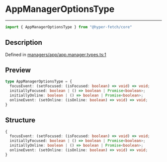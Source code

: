 

# AppManagerOptionsType

<div class="api-docs__separator" data-reactroot="">

---

</div><div class="api-docs__import" data-reactroot="">

```ts
import { AppManagerOptionsType } from "@hyper-fetch/core"
```

</div><div class="api-docs__section">

## Description

</div><div class="api-docs__description"><span class="api-docs__do-not-parse">



</span></div><p class="api-docs__definition">

Defined in [managers/app/app.manager.types.ts:1](https://github.com/BetterTyped/hyper-fetch/blob/c3e2c45/packages/core/src/managers/app/app.manager.types.ts#L1)

</p><div class="api-docs__section">

## Preview

</div><div class="api-docs__preview type">

```ts
type AppManagerOptionsType = {
  focusEvent: (setFocused: (isFocused: boolean) => void) => void; 
  initiallyFocused: boolean | () => boolean | Promise<boolean>; 
  initiallyOnline: boolean | () => boolean | Promise<boolean>; 
  onlineEvent: (setOnline: (isOnline: boolean) => void) => void; 
}
```

</div><div class="api-docs__section">

## Structure

</div><div class="api-docs__returns">

```ts
{
  focusEvent: (setFocused: (isFocused: boolean) => void) => void;
  initiallyFocused: boolean | () => boolean | Promise<boolean>;
  initiallyOnline: boolean | () => boolean | Promise<boolean>;
  onlineEvent: (setOnline: (isOnline: boolean) => void) => void;
}
```

</div>